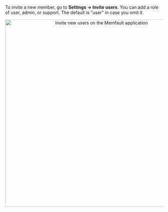 To invite a new member, go to **Settings → Invite users**. You can add a role of user, admin, or support. The default is "user" in case you omit it.

<p align="center">
  <img width="600" src="/img/docs/platform/invite-new-users.png" alt="Invite new users on the Memfault application" />
</p>
